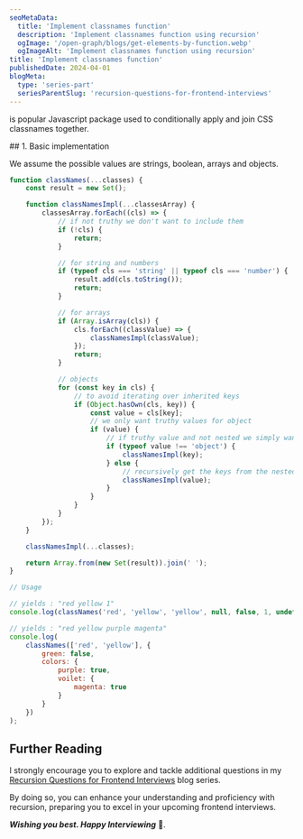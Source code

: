 ```yaml
---
seoMetaData:
  title: 'Implement classnames function'
  description: 'Implement classnames function using recursion'
  ogImage: '/open-graph/blogs/get-elements-by-function.webp'
  ogImageAlt: 'Implement classnames function using recursion'
title: 'Implement classnames function'
publishedDate: 2024-04-01
blogMeta:
  type: 'series-part'
  seriesParentSlug: 'recursion-questions-for-frontend-interviews'
---
```


<InlineCode code="classNames" /> is popular Javascript package used to conditionally apply and join CSS classnames together.

<section>
## 1. Basic implementation

We assume the possible values are strings, boolean, arrays and objects.

```js
function classNames(...classes) {
	const result = new Set();

	function classNamesImpl(...classesArray) {
		classesArray.forEach((cls) => {
			// if not truthy we don't want to include them
			if (!cls) {
				return;
			}

			// for string and numbers
			if (typeof cls === 'string' || typeof cls === 'number') {
				result.add(cls.toString());
				return;
			}

			// for arrays
			if (Array.isArray(cls)) {
				cls.forEach((classValue) => {
					classNamesImpl(classValue);
				});
				return;
			}

			// objects
			for (const key in cls) {
				// to avoid iterating over inherited keys
				if (Object.hasOwn(cls, key)) {
					const value = cls[key];
					// we only want truthy values for object
					if (value) {
						// if truthy value and not nested we simply want the key
						if (typeof value !== 'object') {
							classNamesImpl(key);
						} else {
							// recursively get the keys from the nested object
							classNamesImpl(value);
						}
					}
				}
			}
		});
	}

	classNamesImpl(...classes);

	return Array.from(new Set(result)).join(' ');
}

// Usage

// yields : "red yellow 1"
console.log(classNames('red', 'yellow', 'yellow', null, false, 1, undefined));

// yields : "red yellow purple magenta"
console.log(
	classNames(['red', 'yellow'], {
		green: false,
		colors: {
			purple: true,
			voilet: {
				magenta: true
			}
		}
	})
);
```

</section>

## Further Reading

I strongly encourage you to explore and tackle additional questions in my [Recursion Questions for Frontend Interviews](/blog/recursion-questions-for-frontend-interviews/ 'Find more question on recursion in the recursion questions for frontend interviews blog series') blog series.

By doing so, you can enhance your understanding and proficiency with recursion, preparing you to excel in your upcoming frontend interviews.

**_Wishing you best. Happy Interviewing_** 🫡.
